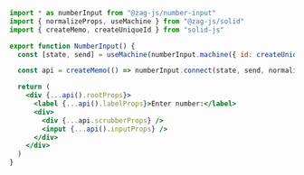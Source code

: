 ```jsx {14}
import * as numberInput from "@zag-js/number-input"
import { normalizeProps, useMachine } from "@zag-js/solid"
import { createMemo, createUniqueId } from "solid-js"

export function NumberInput() {
  const [state, send] = useMachine(numberInput.machine({ id: createUniqueId() }))

  const api = createMemo(() => numberInput.connect(state, send, normalizeProps))

  return (
    <div {...api().rootProps}>
      <label {...api().labelProps}>Enter number:</label>
      <div>
        <div {...api.scrubberProps} />
        <input {...api().inputProps} />
      </div>
    </div>
  )
}
```
